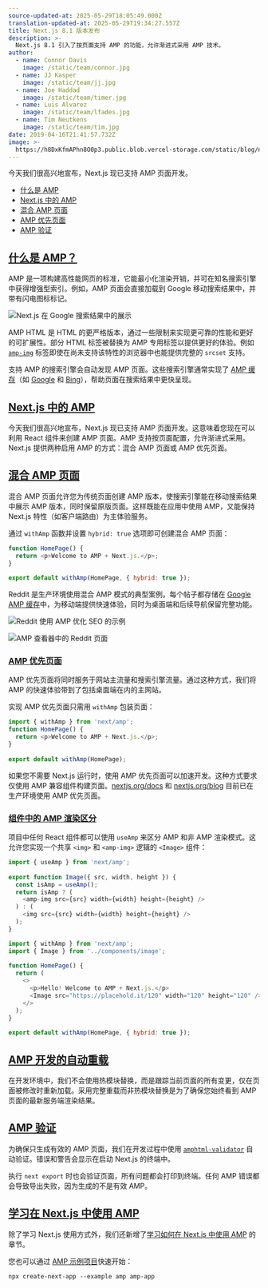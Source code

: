 ```yaml
---
source-updated-at: 2025-05-29T18:05:49.000Z
translation-updated-at: 2025-05-29T19:34:27.557Z
title: Next.js 8.1 版本发布
description: >-
  Next.js 8.1 引入了按页面支持 AMP 的功能，允许渐进式采用 AMP 技术。
author:
  - name: Connor Davis
    image: /static/team/connor.jpg
  - name: JJ Kasper
    image: /static/team/jj.jpg
  - name: Joe Haddad
    image: /static/team/timer.jpg
  - name: Luis Alvarez
    image: /static/team/lfades.jpg
  - name: Tim Neutkens
    image: /static/team/tim.jpg
date: 2019-04-16T21:41:57.732Z
image: >-
  https://h8DxKfmAPhn8O0p3.public.blob.vercel-storage.com/static/blog/next-8-1/twitter-card.png
---
```


今天我们很高兴地宣布，Next.js 现已支持 AMP 页面开发。

*   [什么是 AMP](#what-is-amp)
*   [Next.js 中的 AMP](#amp-in-nextjs)
*   [混合 AMP 页面](#hybrid-amp-pages)
*   [AMP 优先页面](#amp-first-pages)
*   [AMP 验证](#amp-validation)

[什么是 AMP？](#what-is-amp)
----------------------------

AMP 是一项构建高性能网页的标准，它能最小化渲染开销，并可在知名搜索引擎中获得增强型索引。例如，AMP 页面会直接加载到 Google 移动搜索结果中，并带有闪电图标标记。

![Next.js 在 Google 搜索结果中的展示](https://h8DxKfmAPhn8O0p3.public.blob.vercel-storage.com/static/blog/next-8-1/next-amp-result.png)

AMP HTML 是 HTML 的更严格版本，通过一些限制来实现更可靠的性能和更好的可扩展性。部分 HTML 标签被替换为 AMP 专用标签以提供更好的体验。例如 [`amp-img`](https://amp.dev/documentation/components/amp-img) 标签即使在尚未支持该特性的浏览器中也能提供完整的 `srcset` 支持。

支持 AMP 的搜索引擎会自动发现 AMP 页面。这些搜索引擎通常实现了 [AMP 缓存](https://amp.dev/documentation/guides-and-tutorials/learn/amp-caches-and-cors/how_amp_pages_are_cached)（如 [Google](https://developers.google.com/amp/cache/) 和 [Bing](https://www.bing.com/webmaster/help/bing-amp-cache-bc1c884c)），帮助页面在搜索结果中更快呈现。

[Next.js 中的 AMP](#amp-in-nextjs)
--------------------------------

今天我们很高兴地宣布，Next.js 现已支持 AMP 页面开发。这意味着您现在可以利用 React 组件来创建 AMP 页面。AMP 支持按页面配置，允许渐进式采用。Next.js 提供两种启用 AMP 的方式：混合 AMP 页面或 AMP 优先页面。

[混合 AMP 页面](#hybrid-amp-pages)
-------------------------------------

混合 AMP 页面允许您为传统页面创建 AMP 版本，使搜索引擎能在移动搜索结果中展示 AMP 版本，同时保留原版页面。这样既能在应用中使用 AMP，又能保持 Next.js 特性（如客户端路由）为主体验服务。

通过 `withAmp` 函数并设置 `hybrid: true` 选项即可创建混合 AMP 页面：

```js filename="pages/index.js"
function HomePage() {
  return <p>Welcome to AMP + Next.js.</p>;
}
 
export default withAmp(HomePage, { hybrid: true });
```

Reddit 是生产环境使用混合 AMP 模式的典型案例。每个帖子都存储在 [Google AMP 缓存](https://developers.google.com/amp/cache/)中，为移动端提供快速体验，同时为桌面端和后续导航保留完整功能。

![Reddit 使用 AMP 优化 SEO 的示例](https://h8DxKfmAPhn8O0p3.public.blob.vercel-storage.com/static/blog/next-8-1/reddit-amp-results.png)

![AMP 查看器中的 Reddit 页面](https://h8DxKfmAPhn8O0p3.public.blob.vercel-storage.com/static/blog/next-8-1/amp-viewer.png)

### [AMP 优先页面](#amp-first-pages)

AMP 优先页面将同时服务于网站主流量和搜索引擎流量。通过这种方式，我们将 AMP 的快速体验带到了包括桌面端在内的主网站。

实现 AMP 优先页面只需用 `withAmp` 包装页面：

```js filename="pages/index.js"
import { withAmp } from 'next/amp';
function HomePage() {
  return <p>Welcome to AMP + Next.js.</p>;
}
 
export default withAmp(HomePage);
```

如果您不需要 Next.js 运行时，使用 AMP 优先页面可以加速开发。这种方式要求仅使用 AMP 兼容组件构建页面。[nextjs.org/docs](http://nextjs.org/docs) 和 [nextjs.org/blog](http://nextjs.org/blog) 目前已在生产环境使用 AMP 优先页面。

### [组件中的 AMP 渲染区分](#distinguishing-amp-rendering-in-components)

项目中任何 React 组件都可以使用 `useAmp` 来区分 AMP 和非 AMP 渲染模式。这允许您实现一个共享 `<img>` 和 `<amp-img>` 逻辑的 `<Image>` 组件：

```js filename="components/image.js"
import { useAmp } from 'next/amp';
 
export function Image({ src, width, height }) {
  const isAmp = useAmp();
  return isAmp ? (
    <amp-img src={src} width={width} height={height} />
  ) : (
    <img src={src} width={width} height={height} />
  );
}
```

```js filename="pages/index.js"
import { withAmp } from 'next/amp';
import { Image } from '../components/image';
 
function HomePage() {
  return (
    <>
      <p>Hello! Welcome to AMP + Next.js.</p>
      <Image src="https://placehold.it/120" width="120" height="120" />
    </>
  );
}
 
export default withAmp(HomePage, { hybrid: true });
```

[AMP 开发的自动重载](#automatic-reloading-for-amp-development)
-----------------------------------------------------------------------------------

在开发环境中，我们不会使用热模块替换，而是跟踪当前页面的所有变更，仅在页面被修改时重新加载。采用完整重载而非热模块替换是为了确保您始终看到 AMP 页面的最新服务端渲染结果。

[AMP 验证](#amp-validation)
---------------------------------

为确保只生成有效的 AMP 页面，我们在开发过程中使用 [`amphtml-validator`](https://www.npmjs.com/package/amphtml-validator) 自动验证。错误和警告会显示在启动 Next.js 的终端中。

执行 `next export` 时也会验证页面，所有问题都会打印到终端。任何 AMP 错误都会导致导出失败，因为生成的不是有效 AMP。

[学习在 Next.js 中使用 AMP](#learn-to-use-amp-with-nextjs)
--------------------------------------------------------------

除了学习 Next.js 使用方式外，我们还新增了[学习如何在 Next.js 中使用 AMP](/learn/excel/amp) 的章节。

您也可以通过 [AMP 示例项目](https://github.com/vercel/next.js/tree/canary/examples/amp)快速开始：

```
npx create-next-app --example amp amp-app
```